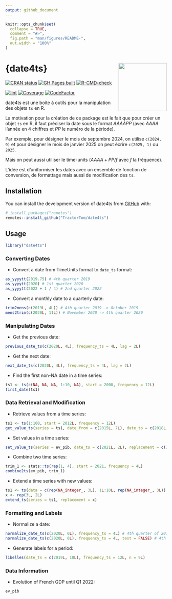 ```yaml
---
output: github_document
---
```


<!-- README.md is generated from README.Rmd. Please edit that file -->

```r
knitr::opts_chunk$set(
  collapse = TRUE,
  comment = "#>",
  fig.path = "man/figures/README-",
  out.width = "100%"
)
```

# {date4ts} <a href="https://tractortom.github.io/date4ts/"><img src="man/figures/logo.svg" align="right" height="150" style="float:right; height:150px;"/></a>

<!-- badges: start -->
[![CRAN status](https://www.r-pkg.org/badges/version/date4ts)](https://CRAN.R-project.org/package=date4ts)
[![GH Pages built](https://github.com/TractorTom/date4ts/actions/workflows/pkgdown.yaml/badge.svg)](https://github.com/TractorTom/date4ts/actions/workflows/pkgdown.yaml)
[![R-CMD-check](https://github.com/TractorTom/date4ts/actions/workflows/R-CMD-check.yaml/badge.svg)](https://github.com/TractorTom/date4ts/actions/workflows/R-CMD-check.yaml)

[![lint](https://github.com/TractorTom/date4ts/actions/workflows/lint.yaml/badge.svg)](https://github.com/TractorTom/date4ts/actions/workflows/lint.yaml)
[![Coverage](https://codecov.io/gh/TractorTom/date4ts/graph/badge.svg)](https://app.codecov.io/gh/TractorTom/date4ts)
[![CodeFactor](https://www.codefactor.io/repository/github/TractorTom/date4ts/badge)](https://www.codefactor.io/repository/github/TractorTom/date4ts)
<!-- badges: end -->

date4ts est une boite à outils pour la manipulation des objets `ts` en R.

La motivation pour la création de ce package est le fait que pour créer un objet `ts` en R, il faut préciser la date sous le format $AAAA PP$ (avec $AAAA$ l'année en 4 chiffres et $PP$ le numéro de la période).

Par exemple, pour désigner le mois de septembre 2024, on utilise `c(2024, 9)` et pour désigner le mois de janvier 2025 on peut écrire `c(2025, 1)` ou `2025`.

Mais on peut aussi utiliser le time-units ($AAAA + PP / f$ avec $f$ la fréquence).

L'idée est d'uniformiser les dates avec un ensemble de fonction de conversion, de formattage mais aussi de modification des `ts`.


## Installation

You can install the development version of date4ts from [GitHub](https://github.com/) with:

``` r
# install.packages("remotes")
remotes::install_github("TractorTom/date4ts")
```

## Usage

```r
library("date4ts")
```


### Converting Dates

- Convert a date from TimeUnits format to `date_ts` format:

```r
as_yyyytt(2019.75) # 4th quarter 2019
as_yyyytt(2020) # 1st quarter 2020
as_yyyytt(2022 + 1 / 4) # 2nd quarter 2022
```

- Convert a monthly date to a quarterly date:

```r
trim2mens(c(2019L, 4L)) # 4th quarter 2019 -> October 2019
mens2trim(c(2020L, 11L)) # November 2020 -> 4th quarter 2020
```

### Manipulating Dates

- Get the previous date:

```r
previous_date_ts(c(2020L, 4L), frequency_ts = 4L, lag = 2L)
```

- Get the next date:

```r
next_date_ts(c(2020L, 4L), frequency_ts = 4L, lag = 2L)
```

- Find the first non-NA date in a time series:

```r
ts1 <- ts(c(NA, NA, NA, 1:10, NA), start = 2000, frequency = 12L)
first_date(ts1)
```


### Data Retrieval and Modification

- Retrieve values from a time series:

```r
ts1 <- ts(1:100, start = 2012L, frequency = 12L)
get_value_ts(series = ts1, date_from = c(2015L, 7L), date_to = c(2018L, 6L))
```

- Set values in a time series:

```r
set_value_ts(series = ev_pib, date_ts = c(2021L, 2L), replacement = c(1, 2, 3))
```

- Combine two time series:

```r
trim_1 <- stats::ts(rep(1, 4), start = 2021, frequency = 4L)
combine2ts(ev_pib, trim_1)
```

- Extend a time series with new values:

```r
ts1 <- ts(data = c(rep(NA_integer_, 3L), 1L:10L, rep(NA_integer_, 3L)), start = 2020, frequency = 12L)
x <- rep(3L, 2L)
extend_ts(series = ts1, replacement = x)
```

### Formatting and Labels

- Normalize a date:

```r
normalize_date_ts(c(2020L, 0L), frequency_ts = 4L) # 4th quarter of 2019
normalize_date_ts(c(2020L, 0L), frequency_ts = 4L, test = FALSE) # 4th quarter of 2019
```

- Generate labels for a period:

```r
libelles(date_ts = c(2019L, 10L), frequency_ts = 12L, n = 9L)
```

### Data Information

- Evolution of French GDP until Q1 2022:

```r
ev_pib
```
